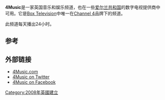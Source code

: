 {{request translation|en}}
{{Infobox TV channel
| name             = 4Music
| logosize         = 200px
| logofile         = <!-- 檔案不存在 4music.svg，可從英文維基百科取得 -->
| logoalt          = 
| launch           = 15 August 2008
| picture format   = [[16:9|16:9]], [[576i|576i]] ([[SDTV|SDTV]])
| replaced names   = [[The_Hits|The Hits]]
| share            = 0.3%
| share as of      = October 2011
| share source     = [http://www.barb.co.uk/report/monthlyViewing?period%5B%5D=20111001&button_submit=View+Figures]
| slogan           = Music and Then Some!
| owner            = '''[[Box_Television|Box Television]]'''<br>([[Bauer_Verlagsgruppe|Bauer Group]]/[[Channel_4|Channel 4]])|
| country          = [[United_Kingdom|United Kingdom]]
| sister names     = [[Channel_4|Channel 4]],<br>[[Film4|Film4]],<br>[[E4_(channel)|E4]],<br>[[More4|More4]],<br>[[S4C|S4C]],<br>[[Kerrang!_(TV_channel)|Kerrang!]],<br>[[Kiss_(TV_channel)|Kiss]],<br>[[Magic_(TV_channel)|Magic]],<br>[[Q_(TV_channel)|Q]],<br>[[Smash_Hits_(TV_channel)|Smash Hits!]],<br>[[The_Box_(UK_TV_channel)|The Box]]
| timeshift names  = |
| web              = [http://www.4music.com/ www.4music.com]|
| terr serv 1      = [[Freeview_(UK)|Freeview]]
| terr chan 1      = Channel 18
| sat serv 1       = [[Sky_(UK_&_Ireland)|Sky]]
| sat chan 1       = Channel 139
| cable serv 1     = [[Virgin_Media|Virgin Media]]
| cable chan 1     = Channel 330
| cable serv 2     = [[UPC_Ireland|UPC Ireland]]
| cable chan 2     = Channel 716
| adsl serv 1      = [[TalkTalk_TV|TalkTalk TV]]
| adsl chan 1      = Channel 456
| online serv 1   = [[TVCatchup|TVCatchup]]
| online chan 1   = [http://www.tvcatchup.com/watch.html?c=25 Watch live] (UK only)
}}

'''4Music'''是一家英国音乐和娱乐频道，也在一些[[爱尔兰共和国|爱尔兰共和国]]的数字电视提供商中可用。它是[[Box_Television|Box Television]]中唯一在[[Channel_4|Channel 4]]品牌下的频道。

此频道每天播出24小时。

== 参考 ==
{{reflist}}

== 外部链接==
* [http://www.4music.com 4Music.com]{{Wayback|url=http://www.4music.com/ |date=20201111221016 }}
* [http://twitter.com/4music 4Music on Twitter]{{Wayback|url=http://twitter.com/4music |date=20201129073656 }}
* [http://www.facebook.com/4music 4Music on Facebook]{{Wayback|url=http://www.facebook.com/4music |date=20200907185748 }}

{{Channel 4}}

{{europe-tv-stub}}

[[Category:2008年英國建立|Category:2008年英國建立]]